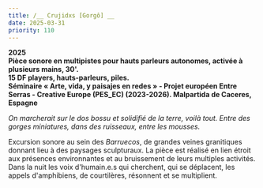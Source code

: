 ```yaml
---
title: /__ Crujidxs [Gorgô] __
date: 2025-03-31
priority: 110
---
```

**2025**\
**Pièce sonore en multipistes pour hauts parleurs autonomes, activée à plusieurs mains, 30'.** \
**15 DF players, hauts-parleurs, piles.**\
**Séminaire « Arte, vida, y paisajes en redes » - Projet européen Entre Serras - Creative Europe (PES\_EC) (2023-2026). Malpartida de Caceres, Espagne**

*On marcherait sur le dos bossu et solidifié de la terre, voilà tout. Entre des gorges miniatures, dans des ruisseaux, entre les mousses.*

Excursion sonore au sein des *Barruecos*, de grandes veines granitiques donnant lieu à des paysages sculpturaux. La pièce est réalisé en lien étroit aux présences environnantes et au bruissement de leurs multiples activités. Dans la nuit les voix d'humain.e.s qui cherchent, qui se déplacent, les appels d'amphibiens, de courtilères, résonnent et se multiplient.

